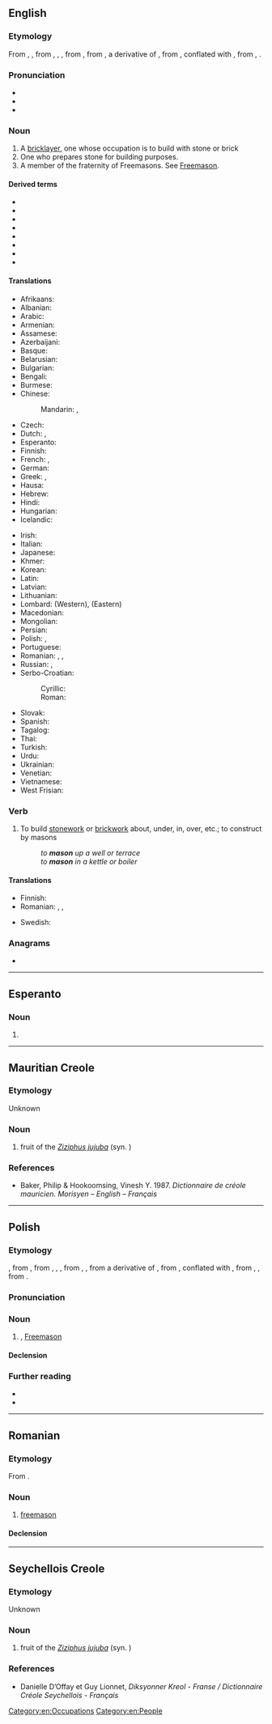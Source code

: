 {{also|Mason|máson|masón|Masoń}}
==English==
{{wikipedia}}

===Etymology===
From {{inh|en|enm|masoun}}, {{m|enm|machun}}, from {{der|en|xno|machun}}, {{m|fro|masson}}, {{der|en|fro|maçon}}, from {{der|en|LL.|maciō|t=carpenter, bricklayer}}, from {{der|en|frk|*makjō|t=maker, builder}}, a derivative of {{der|en|frk|*makōn|t=to work, build, make}}, from {{der|en|ine-pro|*mag-|t=to knead, mix, make}}, conflated with {{der|en|gmw-pro|*mattijō|t=cutter}}, from {{der|en|ine-pro|*metn-}}, {{m|ine-pro|*met-|t=to cut}}.

===Pronunciation===
* {{audio|en|en-us-mason.ogg|Audio (US)}}
* {{IPA|en|/ˈmeɪsən/}}
* {{rhymes|en|eɪsən|s=2}}

===Noun===
{{en-noun}}

# A [[bricklayer]], one whose occupation is to build with stone or brick
# One who prepares stone for building purposes.
# A member of the fraternity of Freemasons. See [[Freemason]].

====Derived terms====
{{der-top|Terms derived from ''mason''}}
* {{l|en|mason bee}}
* {{l|en|masondom}}
* {{l|en|masonhood}}
* {{vern|mason moth}}
* {{l|en|mason shell}}
* {{l|en|mason wasp}}
* {{l|en|masonry}}
* {{l|en|monumental mason}}
{{der-bottom}}

====Translations====
{{trans-top|one who builds with stone or brick}}
* Afrikaans: {{t|af|messelaar}}
* Albanian: {{t+|sq|murator|m}}
* Arabic: {{t+|ar|بَنَّاء|m}}
* Armenian: {{t+|hy|քարտաշ}}
* Assamese: {{t|as|মিস্ত্ৰী}}
* Azerbaijani: {{t+|az|bənna}}
* Basque: {{t+|eu|igeltsero}}
* Belarusian: {{t|be|му́ляр|m}}
* Bulgarian: {{t+|bg|зидар|m}}
* Bengali: {{t-needed|bn}}
* Burmese: {{t-needed|my}}
* Chinese:
*: Mandarin: {{t+|cmn|石匠|tr=shíjiàng|sc=Hani}}, {{t+|cmn|石工|tr=shígōng|sc=Hani}}
* Czech: {{t+|cs|zedník|m}}
* Dutch: {{t+|nl|metselaar|m}}, {{qualifier|Flemish}} {{t+|nl|metser|m}}
* Esperanto: {{t|eo|masonisto}}
* Finnish: {{t+|fi|muurari}}
* French: {{t+|fr|maçon|m}}, {{t+|fr|maçonne|f}}
* German: {{t+|de|Maurer|m}}
* Greek: {{t+|el|κτίστης|m}}, {{t+|el|λιθοδόμος|m}}
* Hausa: {{t|ha|mesin|m|alt=mēsìn}}
* Hebrew: {{t+|he|בנאי|m|tr=banai}}
* Hindi: {{t-needed|hi}}
* Hungarian: {{t+|hu|kőműves}}
* Icelandic: {{t+|is|múrari|m}}
{{trans-mid}}
* Irish: {{t|ga|saor|m}}
* Italian: {{t+|it|muratore|m}}
* Japanese: {{t+|ja|石工|tr=いしく, ishiku|sc=Jpan}}
* Khmer: {{t|km|ជាងកំបោ}}
* Korean: {{t+|ko|석공(石工)}}
* Latin: {{t|la|caementarius|m}}
* Latvian: {{t-needed|lv}}
* Lithuanian: {{t-needed|lt}}
* Lombard: {{t+|lmo|magut}} (Western), {{t|lmo|murador}} (Eastern)
* Macedonian: {{t|mk|ѕидар|m}}
* Mongolian: {{t-needed|mn}}
* Persian: {{t-needed|fa}}
* Polish: {{t+|pl|kamieniarz|m}}, {{t+|pl|murarz|m}}
* Portuguese: {{t+|pt|pedreiro|m}}
* Romanian: {{t+|ro|zidar|m}}, {{t+|ro|pietrar|m}}, {{t+|ro|mason|m}} {{qualifier|rare}}
* Russian: {{t+|ru|ка́менщик|m}}, {{t+|ru|масо́н|m}} {{qualifier|rare in this sense}}
* Serbo-Croatian:
*: Cyrillic: {{t|sh|зѝда̄р|m|sc=Cyrl}}
*: Roman: {{t+|sh|zìdār|m}}
* Slovak: {{t+|sk|murár|m}}
* Spanish: {{t+|es|albañil|m}}
* Tagalog: {{t-needed|tl}}
* Thai: {{t-needed|th}}
* Turkish: {{t|tr|taş ustası}}
* Urdu: {{t-needed|ur}}
* Ukrainian: {{t+|uk|му́ляр|m}}
* Venetian: {{t|vec|muràro}}
* Vietnamese: {{t-needed|vi}}
* West Frisian: {{t|fy|mitselder|c}}
{{trans-bottom}}

{{trans-see|Freemason}}

===Verb===
{{en-verb}}

# {{lb|en|transitive|normally with a preposition}} To build [[stonework]] or [[brickwork]] about, under, in, over, etc.; to construct by masons
#: ''to '''mason''' up a well or terrace''
#: ''to '''mason''' in a kettle or boiler''

====Translations====
{{trans-top|to build stonework or brickwork}}
* Finnish: {{t+|fi|muurata}}
* Romanian: {{t+|ro|zidi}}, {{t+|ro|dura}}, {{t+|ro|clădi}}
{{trans-mid}}
* Swedish: {{t+|sv|mura}}
{{trans-bottom}}

===Anagrams===
* {{anagrams|en|a=amnos|Manso|NOMAS|Osman|manos|moans|monas|soman}}

[[Category:en:Occupations]]
[[Category:en:People]]

----

==Esperanto==

===Noun===
{{eo-head}}

# {{eo-form of|mas|on}}

----

==Mauritian Creole==

===Etymology===
Unknown

===Noun===
{{head|mfe|noun}}

# fruit of the ''[[Ziziphus jujuba]]'' (syn. {{taxlink|Ziziphus vulgaris|species|ver=190728}})

===References===
* Baker, Philip & Hookoomsing, Vinesh Y. 1987. ''Dictionnaire de créole mauricien. Morisyen – English – Français''

----

==Polish==

===Etymology===
{{bor+|pl|fr|maçon}}, from {{der|pl|frm|maçon||mason}}, from {{der|pl|fro|maçon}}, {{m|fro|masson}}, {{m|fro|machun||brick-layer}}, from {{der|pl|LL.|maciō}}, {{m|la|machiō||carpenter, brick-layer}}, from a derivative of {{der|pl|frk|*makōn||to build, make, work}}, from {{der|pl|ine-pro|*mag-||to knead, mix, make}}, conflated with {{der|pl|frk|*mati||cutter}}, from {{der|pl|gem-pro|*matją}}, {{m|gem-pro|*mattukaz||ploughshare, mattock}}, from {{der|pl|ine-pro|*mat-||hoe, mattock}}.

===Pronunciation===
{{pl-p|a=Pl-mason.ogg}}

===Noun===
{{pl-noun|m-pr|f=masonka}}

# {{l|en|mason}}, [[Freemason]]
#: {{syn|pl|wolnomularz}}

====Declension====
{{pl-decl-noun-m-pr}}

===Further reading===
* {{R:pl:WSJP}}
* {{R:pl:PWN}}

{{C|pl|Male people}}

----

==Romanian==

===Etymology===
From {{bor|ro|fr|maçon}}.

===Noun===
{{ro-noun|m|masoni}}

# [[freemason]]

====Declension====
{{ro-noun-m}}

----

==Seychellois Creole==

===Etymology===
Unknown

===Noun===
{{head|crs|noun}}

# fruit of the ''[[Ziziphus jujuba]]'' (syn. {{taxlink|Ziziphus vulgaris|species|ver=190728}})

===References===
* Danielle D’Offay et Guy Lionnet, ''Diksyonner Kreol - Franse / Dictionnaire Créole Seychellois - Français''